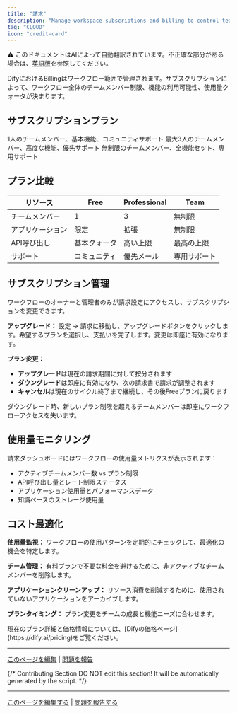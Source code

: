 ```yaml
---
title: "請求"
description: "Manage workspace subscriptions and billing to control team size and feature access"
tag: "CLOUD"
icon: "credit-card"
---
```


<Note> ⚠️ このドキュメントはAIによって自動翻訳されています。不正確な部分がある場合は、[英語版](/en/documentation/pages/workspace/subscription-management)を参照してください。</Note>


DifyにおけるBillingはワークフロー範囲で管理されます。サブスクリプションによって、ワークフロー全体のチームメンバー制限、機能の利用可能性、使用量クォータが決まります。

## サブスクリプションプラン

<CardGroup cols={3}>
  <Card title="Free" icon="gift">
    1人のチームメンバー、基本機能、コミュニティサポート
  </Card>
  <Card title="Professional" icon="rocket">
    最大3人のチームメンバー、高度な機能、優先サポート
  </Card>
  <Card title="Team" icon="users">
    無制限のチームメンバー、全機能セット、専用サポート
  </Card>
</CardGroup>

## プラン比較

| リソース | Free | Professional | Team |
|----------|------|--------------|------|
| チームメンバー | 1 | 3 | 無制限 |
| アプリケーション | 限定 | 拡張 | 無制限 |
| API呼び出し | 基本クォータ | 高い上限 | 最高の上限 |
| サポート | コミュニティ | 優先メール | 専用サポート |

## サブスクリプション管理

ワークフローのオーナーと管理者のみが請求設定にアクセスし、サブスクリプションを変更できます。

**アップグレード：** 設定 → 請求に移動し、アップグレードボタンをクリックします。希望するプランを選択し、支払いを完了します。変更は即座に有効になります。

**プラン変更：**
- **アップグレード**は現在の請求期間に対して按分されます
- **ダウングレード**は即座に有効になり、次の請求書で請求が調整されます
- **キャンセル**は現在のサイクル終了まで継続し、その後Freeプランに戻ります

<Warning>
ダウングレード時、新しいプラン制限を超えるチームメンバーは即座にワークフローアクセスを失います。
</Warning>

## 使用量モニタリング

請求ダッシュボードにはワークフローの使用量メトリクスが表示されます：
- アクティブチームメンバー数 vs プラン制限
- API呼び出し量とレート制限ステータス
- アプリケーション使用量とパフォーマンスデータ
- 知識ベースのストレージ使用量

## コスト最適化

**使用量監視：** ワークフローの使用パターンを定期的にチェックして、最適化の機会を特定します。

**チーム管理：** 有料プランで不要な料金を避けるために、非アクティブなチームメンバーを削除します。

**アプリケーションクリーンアップ：** リソース消費を削減するために、使用されていないアプリケーションをアーカイブします。

**プランタイミング：** プラン変更をチームの成長と機能ニーズに合わせます。

<Info>
現在のプラン詳細と価格情報については、[Difyの価格ページ](https://dify.ai/pricing)をご覧ください。
</Info>

---

[このページを編集](https://github.com/langgenius/dify-docs/edit/main/en/guides/management/subscription-management.mdx) | [問題を報告](https://github.com/langgenius/dify-docs/issues/new?template=docs.yml)

{/*
Contributing Section
DO NOT edit this section!
It will be automatically generated by the script.
*/}

---

[このページを編集する](https://github.com/langgenius/dify-docs/edit/main/ja-jp/documentation/pages/workspace/subscription-management.mdx) | [問題を報告する](https://github.com/langgenius/dify-docs/issues/new?template=docs.yml)

